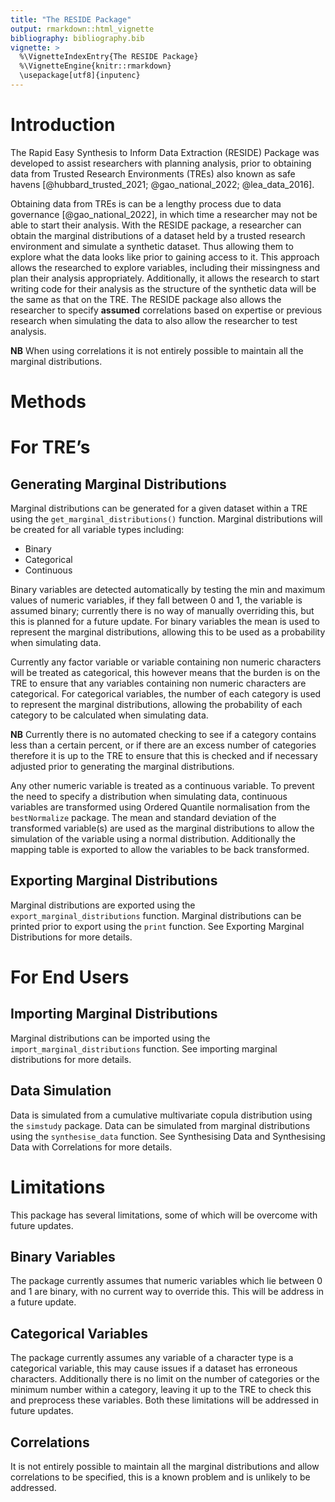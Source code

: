 ```yaml
---
title: "The RESIDE Package"
output: rmarkdown::html_vignette
bibliography: bibliography.bib
vignette: >
  %\VignetteIndexEntry{The RESIDE Package}
  %\VignetteEngine{knitr::rmarkdown}
  \usepackage[utf8]{inputenc}
---
```


# Introduction
The Rapid Easy Synthesis to Inform Data Extraction (RESIDE) Package was developed to assist researchers with planning analysis, prior to obtaining data from Trusted Research Environments (TREs) also known as safe havens [@hubbard_trusted_2021; @gao_national_2022; @lea_data_2016].

Obtaining data from TREs is can be a lengthy process due to data governance [@gao_national_2022], in which time a researcher may not be able to start their analysis. With the RESIDE package, a researcher can obtain the marginal distributions of a dataset held by a trusted research environment and simulate a synthetic dataset. Thus allowing them to explore what the data looks like prior to gaining access to it. This approach allows the researched to explore variables, including their missingness and plan their analysis appropriately. Additionally, it allows the research to start writing code for their analysis as the structure of the synthetic data will be the same as that on the TRE. The RESIDE package also allows the researcher to specify **assumed** correlations based on expertise or previous research when simulating the data to also allow the researcher to test analysis.

**NB** When using correlations it is not entirely possible to maintain all the marginal distributions.

# Methods

# For TRE's
## Generating Marginal Distributions
Marginal distributions can be generated for a given dataset within a TRE using the `get_marginal_distributions()` function. Marginal distributions will be created for all variable types including:

- Binary
- Categorical
- Continuous

Binary variables are detected automatically by testing the min and maximum values of numeric variables, if they fall between 0 and 1, the variable is assumed binary; currently there is no way of manually overriding this, but this is planned for a future update. For binary variables the mean is used to represent the marginal distributions, allowing this to be used as a probability when simulating data.

Currently any factor variable or variable containing non numeric characters will be treated as categorical, this however means that the burden is on the TRE to ensure that any variables containing non numeric characters are categorical. For categorical variables, the number of each category is used to represent the marginal distributions, allowing the probability of each category to be calculated when simulating data.

**NB** Currently there is no automated checking to see if a category contains less than a certain percent, or if there are an excess number of categories therefore it is up to the TRE to ensure that this is checked and if necessary adjusted prior to generating the marginal distributions.

Any other numeric variable is treated as a continuous variable. To prevent the need to specify a distribution when simulating data, continuous variables are transformed using Ordered Quantile normalisation from the `bestNormalize` package. The mean and standard deviation of the transformed variable(s) are used as the marginal distributions to allow the simulation of the variable using a normal distribution. Additionally the mapping table is exported to allow the variables to be back transformed.

## Exporting Marginal Distributions
Marginal distributions are exported using the `export_marginal_distributions` function. Marginal distributions can be printed prior to export using the `print` function. See Exporting Marginal Distributions for more details.

# For End Users

## Importing Marginal Distributions
Marginal distributions can be imported using the `import_marginal_distributions` function. See importing marginal distributions for more details.

## Data Simulation
Data is simulated from a cumulative multivariate copula distribution using the `simstudy` package. Data can be simulated from marginal distributions using the `synthesise_data` function. See Synthesising Data and Synthesising Data with Correlations for more details.


# Limitations
This package has several limitations, some of which will be overcome with future updates.

## Binary Variables
The package currently assumes that numeric variables which lie between 0 and 1 are binary, with no current way to override this. This will be address in a future update.

## Categorical Variables
The package currently assumes any variable of a character type is a categorical variable, this may cause issues if a dataset has erroneous characters. Additionally there is no limit on the number of categories or the minimum number within a category, leaving it up to the TRE to check this and preprocess these variables. Both these limitations will be addressed in future updates.

## Correlations
It is not entirely possible to maintain all the marginal distributions and allow correlations to be specified, this is a known problem and is unlikely to be addressed.